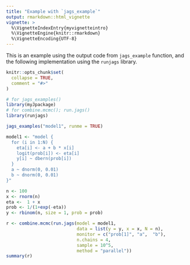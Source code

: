 ```yaml
---
title: "Example with `jags_example`"
output: rmarkdown::html_vignette
vignette: >
  %\VignetteIndexEntry{myvignetteintro}
  %\VignetteEngine{knitr::rmarkdown}
  %\VignetteEncoding{UTF-8}
---
```


This is an example using the output code from `jags_example` function, and the following implementation using the `runjags` library.

```r
knitr::opts_chunk$set(
  collapse = TRUE,
  comment = "#>"
)
```

```r
# for jags_examples()
library(myJpackage)
# for combine.mcmc(); run.jags()
library(runjags) 
```

```r
jags_examples("model1", runme = TRUE)
```

```r
model1 <- "model {
  for (i in 1:N) {
    eta[i] <- a + b * x[i]
    logit(prob[i]) <- eta[i]
    y[i] ~ dbern(prob[i])
  }
  a ~ dnorm(0, 0.01)
  b ~ dnorm(0, 0.01)
}"

n <- 100
x <- rnorm(n)
eta <-  1 + x
prob <- 1/(1+exp(-eta))
y <- rbinom(n, size = 1, prob = prob)

r <- combine.mcmc(run.jags(model = model1,
                           data = list(y = y, x = x, N = n),
                           monitor = c("prob[1]", "a",  "b"),
                           n.chains = 4,
                           sample = 10^5,
                           method = "parallel"))
summary(r)
```




